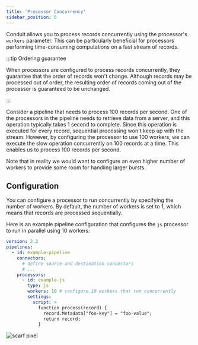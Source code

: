 ```yaml
---
title: 'Processor Concurrency'
sidebar_position: 6
---
```


Conduit allows you to process records concurrently using the processor's `workers`
parameter. This can be particularly beneficial for processors performing
time-consuming computations on a fast stream of records.

:::tip Ordering guarantee

When processors are configured to process records concurrently, they guarantee
that the order of records won't change. Although records may be processed out of
order, the resulting order of records coming out of the processor is guaranteed
to be unchanged.

:::

Consider a pipeline that needs to process 100 records per second. One of the
processors in the pipeline needs to retrieve data from a server, and this
operation typically takes 1 second to complete. Since this operation is executed
for every record, sequential processing won't keep up with the stream. However,
by configuring the processor to use 100 workers, we can execute the slow
operation concurrently on 100 records at a time. This enables us to process 100
records per second.

Note that in reality we would want to configure an even higher number of workers
to provide some room for handling larger bursts.

## Configuration

You can configure a processor to run concurrently by specifying the number of
workers. By default, the number of workers is set to 1, which means that records
are processed sequentially.

Here is an example pipeline configuration that configures the `js` processor to
run in parallel using 10 workers:

```yaml
version: 2.2
pipelines:
  - id: example-pipeline
    connectors:
      # define source and destination connectors
      # ...
    processors:
      - id: example-js
        type: js
        workers: 10 # configure 10 workers that run concurrently
        settings:
          script: >
            function process(record) {
              record.Metadata["foo-key"] = "foo-value";
              return record;
            }
```

![scarf pixel](https://static.scarf.sh/a.png?x-pxid=33ce4d9e-1948-4cab-846a-7e6cd33b8cae)
